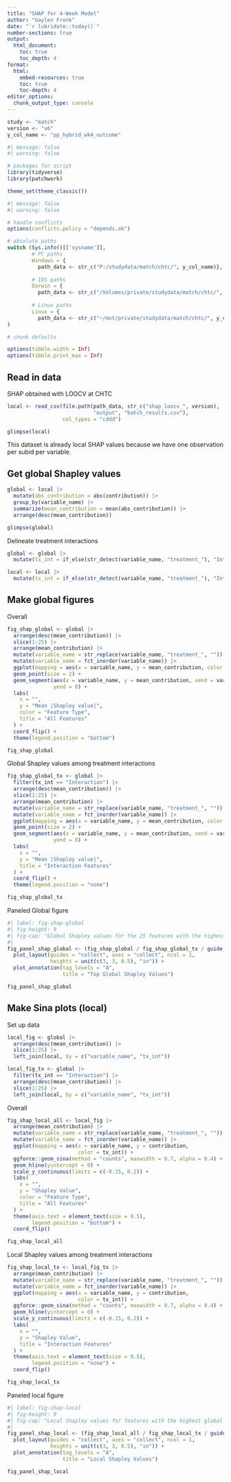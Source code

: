 ```yaml
---
title: "SHAP for 4-Week Model"
author: "Gaylen Fronk"
date: "`r lubridate::today()`"
number-sections: true
output: 
  html_document:
    toc: true 
    toc_depth: 4
format:
  html:
    embed-resources: true
    toc: true
    toc-depth: 4
editor_options: 
  chunk_output_type: console
---
```


```r
study <- "match"
version <- "v6"
y_col_name <- "pp_hybrid_wk4_outcome"
```

```r
#| message: false
#| warning: false

# packages for script
library(tidyverse)
library(patchwork)

theme_set(theme_classic()) 
```

```r
#| message: false
#| warning: false

# handle conflicts
options(conflicts.policy = "depends.ok")
```

```r

# absolute paths
switch (Sys.info()[['sysname']],
        # PC paths
        Windows = {
          path_data <- str_c("P:/studydata/match/chtc/", y_col_name)},
        
        # IOS paths
        Darwin = {
          path_data <- str_c("/Volumes/private/studydata/match/chtc/", y_col_name)},
        
        # Linux paths
        Linux = {
          path_data <- str_c("~/mnt/private/studydata/match/chtc/", y_col_name)}
)
```

```r

# chunk defaults

options(tibble.width = Inf)
options(tibble.print_max = Inf)
```

## Read in data

SHAP obtained with LOOCV at CHTC
```r
local <- read_csv(file.path(path_data, str_c("shap_loocv_", version), 
                            "output", "batch_results.csv"),
                  col_types = "cddd")

glimpse(local)
```
This dataset is already local SHAP values because we have one observation per subid per variable.

## Get global Shapley values

```r
global <- local |> 
  mutate(abs_contribution = abs(contribution)) |> 
  group_by(variable_name) |> 
  summarize(mean_contribution = mean(abs_contribution)) |> 
  arrange(desc(mean_contribution))

glimpse(global)

```

Delineate treatment interactions
```r
global <- global |> 
  mutate(tx_int = if_else(str_detect(variable_name, "treatment_"), "Interaction", "Main Effect"))

local <- local |> 
  mutate(tx_int = if_else(str_detect(variable_name, "treatment_"), "Interaction", "Main Effect"))
```

## Make global figures

Overall
```r

fig_shap_global <- global |> 
  arrange(desc(mean_contribution)) |> 
  slice(1:25) |> 
  arrange(mean_contribution) |> 
  mutate(variable_name = str_replace(variable_name, "treatment_", "")) |> 
  mutate(variable_name = fct_inorder(variable_name)) |> 
  ggplot(mapping = aes(x = variable_name, y = mean_contribution, color = tx_int)) +
  geom_point(size = 2) +
  geom_segment(aes(x = variable_name, y = mean_contribution, xend = variable_name),
               yend = 0) +
  labs(
    x = "",
    y = "Mean |Shapley value|",
    color = "Feature Type",
    title = "All Features"
  ) +
  coord_flip() +
  theme(legend.position = "bottom")

fig_shap_global
```

Global Shapley values among treatment interactions
```r

fig_shap_global_tx <- global |> 
  filter(tx_int == "Interaction") |> 
  arrange(desc(mean_contribution)) |> 
  slice(1:25) |> 
  arrange(mean_contribution) |> 
  mutate(variable_name = str_replace(variable_name, "treatment_", "")) |> 
  mutate(variable_name = fct_inorder(variable_name)) |> 
  ggplot(mapping = aes(x = variable_name, y = mean_contribution, color = tx_int)) +
  geom_point(size = 2) +
  geom_segment(aes(x = variable_name, y = mean_contribution, xend = variable_name),
               yend = 0) +
  labs(
    x = "",
    y = "Mean |Shapley value|",
    title = "Interaction Features"
  ) +
  coord_flip() +
  theme(legend.position = "none")

fig_shap_global_tx
```

Paneled Global figure
```r
#| label: fig-shap-global
#| fig-height: 9
#| fig-cap: "Global Shapley values for the 25 features with the highest importance. Bar represents magnitude of the overall feature importance, which is calculated from the mean of the absolute value across all observations for that feature. A) Global feature importance among all features. B) Global feature importance among treatment interaction features."
#| 
fig_panel_shap_global <- (fig_shap_global / fig_shap_global_tx / guide_area()) +
  plot_layout(guides = "collect", axes = "collect", ncol = 1,
              heights = unit(c(3, 3, 0.5), "in")) +
  plot_annotation(tag_levels = "A",
                  title = "Top Global Shapley Values")

fig_panel_shap_global
```

## Make Sina plots (local) 

Set up data
```r
local_fig <- global |>
  arrange(desc(mean_contribution)) |> 
  slice(1:25) |> 
  left_join(local, by = c("variable_name", "tx_int"))

local_fig_tx <- global |> 
  filter(tx_int == "Interaction") |> 
  arrange(desc(mean_contribution)) |> 
  slice(1:25) |> 
  left_join(local, by = c("variable_name", "tx_int"))
```


Overall
```r
fig_shap_local_all <- local_fig |>
  arrange(mean_contribution) |> 
  mutate(variable_name = str_replace(variable_name, "treatment_", "")) |> 
  mutate(variable_name = fct_inorder(variable_name)) |> 
  ggplot(mapping = aes(x = variable_name, y = contribution,
                       color = tx_int)) +
  ggforce::geom_sina(method = "counts", maxwidth = 0.7, alpha = 0.4) +
  geom_hline(yintercept = 0) +
  scale_y_continuous(limits = c(-0.15, 0.2)) +
  labs(
    x = "",
    y = "Shapley Value",
    color = "Feature Type",
    title = "All Features"
  ) +
  theme(axis.text = element_text(size = 9.5),
        legend.position = "bottom") +
  coord_flip()

fig_shap_local_all

```

Local Shapley values among treatment interactions
```r

fig_shap_local_tx <- local_fig_tx |> 
  arrange(mean_contribution) |> 
  mutate(variable_name = str_replace(variable_name, "treatment_", "")) |> 
  mutate(variable_name = fct_inorder(variable_name)) |> 
  ggplot(mapping = aes(x = variable_name, y = contribution,
                       color = tx_int)) +
  ggforce::geom_sina(method = "counts", maxwidth = 0.7, alpha = 0.4) +
  geom_hline(yintercept = 0) +
  scale_y_continuous(limits = c(-0.15, 0.2)) +
  labs(
    x = "",
    y = "Shapley Value",
    title = "Interaction Features"
  ) +
  theme(axis.text = element_text(size = 9.5),
        legend.position = "none") +
  coord_flip()

fig_shap_local_tx
```

Paneled local figure
```r
#| label: fig-shap-local
#| fig-height: 9
#| fig-cap: "Local Shapley values for features with the highest global importance. Each dot represents the influence of that feature on a specific observation. A) Local feature importance among all features. B) Local feature importance among treatment interaction features."
#| 
fig_panel_shap_local <- (fig_shap_local_all / fig_shap_local_tx / guide_area()) +
  plot_layout(guides = "collect", axes = "collect", ncol = 1,
              heights = unit(c(3, 3, 0.5), "in")) +
  plot_annotation(tag_levels = "A",
                  title = "Local Shapley Values")

fig_panel_shap_local
```


